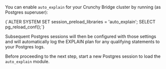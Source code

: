 You can enable `auto_explain` for your Crunchy Bridge cluster by running (as Postgres superuser):

<CodeBlock language="sql">
{`ALTER SYSTEM SET session_preload_libraries = 'auto_explain';
SELECT pg_reload_conf();`}
</CodeBlock>

Subsequent Postgres sessions will then be configured with those settings and
will automatically log the EXPLAIN plan for any qualifying statements to your Postgres logs.

Before proceeding to the next step, start a new Postgres session to load the
`auto_explain` module.
